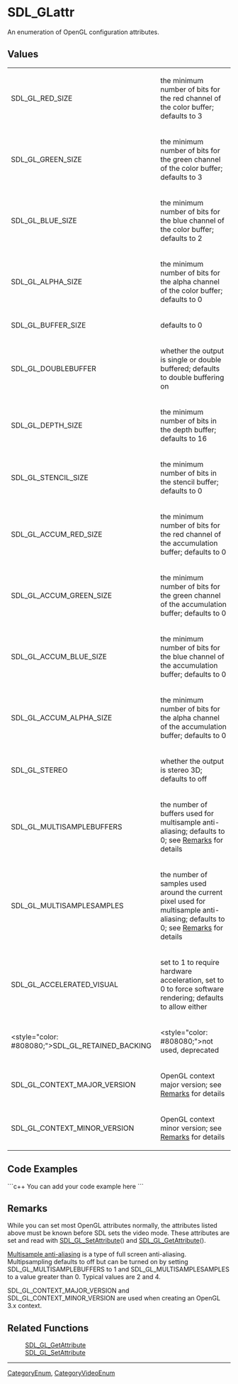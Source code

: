 <!-- pragma section-numbers off -->
<!-- pragma disable-camelcase -->

= SDL_GLattr =
An enumeration of OpenGL configuration attributes.


== Values ==
{|
|SDL_GL_RED_SIZE
|the minimum number of bits for the red channel of the color buffer; defaults to 3
|-
|SDL_GL_GREEN_SIZE
|the minimum number of bits for the green channel of the color buffer; defaults to 3
|-
|SDL_GL_BLUE_SIZE
|the minimum number of bits for the blue channel of the color buffer; defaults to 2
|-
|SDL_GL_ALPHA_SIZE
|the minimum number of bits for the alpha channel of the color buffer; defaults to 0
|-
|SDL_GL_BUFFER_SIZE
|defaults to 0
|-
|SDL_GL_DOUBLEBUFFER
|whether the output is single or double buffered; defaults to double buffering on
|-
|SDL_GL_DEPTH_SIZE
|the minimum number of bits in the depth buffer; defaults to 16
|-
|SDL_GL_STENCIL_SIZE
|the minimum number of bits in the stencil buffer; defaults to 0
|-
|SDL_GL_ACCUM_RED_SIZE
|the minimum number of bits for the red channel of the accumulation buffer; defaults to 0
|-
|SDL_GL_ACCUM_GREEN_SIZE
|the minimum number of bits for the green channel of the accumulation buffer; defaults to 0
|-
|SDL_GL_ACCUM_BLUE_SIZE
|the minimum number of bits for the blue channel of the accumulation buffer; defaults to 0
|-
|SDL_GL_ACCUM_ALPHA_SIZE
|the minimum number of bits for the alpha channel of the accumulation buffer; defaults to 0
|-
|SDL_GL_STEREO
|whether the output is stereo 3D; defaults to off
|-
|SDL_GL_MULTISAMPLEBUFFERS
|the number of buffers used for multisample anti-aliasing; defaults to 0; see [[#multisample|Remarks]] for details
|-
|SDL_GL_MULTISAMPLESAMPLES
|the number of samples used around the current pixel used for multisample anti-aliasing; defaults to 0; see [[#multisample|Remarks]] for details
|-
|SDL_GL_ACCELERATED_VISUAL
|set to 1 to require hardware acceleration, set to 0 to force software rendering; defaults to allow either
|-
|<style="color: #808080;">SDL_GL_RETAINED_BACKING
|<style="color: #808080;">not used, deprecated
|-
|SDL_GL_CONTEXT_MAJOR_VERSION
|OpenGL context major version; see [[#OpenGL|Remarks]] for details
|-
|SDL_GL_CONTEXT_MINOR_VERSION
|OpenGL context minor version; see [[#OpenGL|Remarks]] for details
|}

== Code Examples ==
```c++
You can add your code example here
```

== Remarks ==
While you can set most OpenGL attributes normally, the attributes listed above must be known before SDL sets the video mode. These attributes are set and read with [[SDL_GL_SetAttribute]]() and [[SDL_GL_GetAttribute]]().

<span id="multisample"></span> [http://en.wikipedia.org/wiki/Multisample_anti-aliasing Multisample anti-aliasing] is a type of full screen anti-aliasing.  Multipsampling defaults to off but can be turned on by setting SDL_GL_MULTISAMPLEBUFFERS to 1 and SDL_GL_MULTISAMPLESAMPLES to a value greater than 0.  Typical values are 2 and 4.  

<span id="OpenGL"></span> SDL_GL_CONTEXT_MAJOR_VERSION and SDL_GL_CONTEXT_MINOR_VERSION are used when creating an OpenGL 3.x context. 

== Related Functions ==
:[[SDL_GL_GetAttribute]]
:[[SDL_GL_SetAttribute]]

----
[[CategoryEnum]], [[CategoryVideoEnum]]
